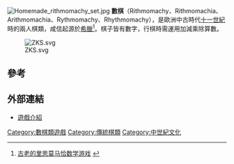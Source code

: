 [[Image:Homemade_rithmomachy_set.jpg|thumb]]
'''數棋'''（Rithmomachy、Rithmomachia、Arithmomachia、Rythmomachy、Rhythmomachy），是歐洲中古時代[[十一世紀|十一世紀]]時的兩人棋類，咸信起源於[[希臘|希臘]]<ref>[http://www.shuxueweb.com/2006/zlkf/HTML/470.html 古老的里思莫马恰数学游戏] {{webarchive|url=https://web.archive.org/web/20120808150849/http://www.shuxueweb.com/2006/zlkf/HTML/470.html |date=2012-08-08 }}</ref>。棋子皆有數字，行棋時需運用加減乘除算數。


[[Image:ZKS.svg|thumb]]



==參考==
<div class="references-small">
<references/>
</div>

==外部連結==

* [http://jducoeur.org/game-hist/fulke.html 遊戲介紹] {{Wayback|url=http://jducoeur.org/game-hist/fulke.html |date=20210224141508 }}

[[Category:數棋類遊戲|Category:數棋類遊戲]]
[[Category:傳統棋類|Category:傳統棋類]]
[[Category:中世紀文化|Category:中世紀文化]]